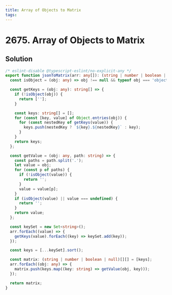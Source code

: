 ```yaml
---
title: Array of Objects to Matrix
tags:
---
```


# 2675. Array of Objects to Matrix

<Badges>
<LevelBadge level="medium" />

</Badges>

## Solution

```typescript filename="solution.ts" copy
/* eslint-disable @typescript-eslint/no-explicit-any */
export function jsonToMatrix(arr: any[]): (string | number | boolean | null)[][] {
  const isObject = (obj: any) => obj !== null && typeof obj === 'object';

  const getKeys = (obj: any): string[] => {
    if (!isObject(obj)) {
      return [''];
    }

    const keys: string[] = [];
    for (const [key, value] of Object.entries(obj)) {
      for (const nestedKey of getKeys(value)) {
        keys.push(nestedKey ? `${key}.${nestedKey}` : key);
      }
    }
    return keys;
  };

  const getValue = (obj: any, path: string) => {
    const paths = path.split('.');
    let value = obj;
    for (const p of paths) {
      if (!isObject(value)) {
        return '';
      }
      value = value[p];
    }
    if (isObject(value) || value === undefined) {
      return '';
    }
    return value;
  };

  const keySet = new Set<string>();
  arr.forEach((value) => {
    getKeys(value).forEach((key) => keySet.add(key));
  });

  const keys = [...keySet].sort();

  const matrix: (string | number | boolean | null)[][] = [keys];
  arr.forEach((obj: any) => {
    matrix.push(keys.map((key: string) => getValue(obj, key)));
  });

  return matrix;
}
```

<ProblemLink
  codingSite="leetcode"
  href="https://leetcode.com/problems/array-of-objects-to-matrix"
  title="Array of Objects to Matrix"
/>
